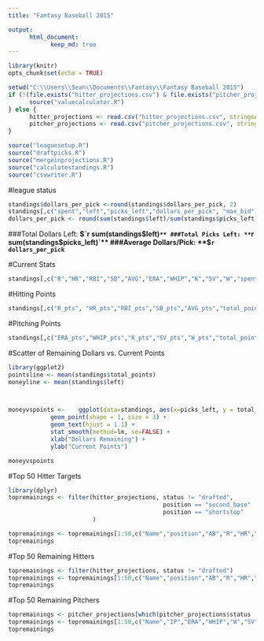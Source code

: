 ```yaml
---
title: "Fantasy Baseball 2015"

output: 
      html_document:
            keep_md: true
---
```

```r
library(knitr)
opts_chunk$set(echo = TRUE)
```


``` r
setwd("C:\\Users\\Sean\\Documents\\Fantasy\\Fantasy Baseball 2015")
if (!(file.exists("hitter_projections.csv") & file.exists("pitcher_projections.csv"))) {
      source("valuecalculator.R")      
} else {
      hitter_projections <- read.csv("hitter_projections.csv", stringsAsFactors = FALSE)
      pitcher_projections <- read.csv("pitcher_projections.csv", stringsAsFactors = FALSE)
}

source("leaguesetup.R")
source("draftpicks.R")
source("mergeinprojections.R")
source("calculatestandings.R")
source("csvwriter.R")
```

#league status
```r
standings$dollars_per_pick <-round(standings$dollars_per_pick, 2)
standings[,c("spent","left","picks_left","dollars_per_pick", "max_bid")]
dollars_per_pick <- round(sum(standings$left)/sum(standings$picks_left), 2)
```
###Total Dollars Left: **$`r sum(standings$left)`**
###Total Picks Left: **`r sum(standings$picks_left)`**
###Average Dollars/Pick: **$`r dollars_per_pick`**

#Current Stats
```r
standings[,c("R","HR","RBI","SB","AVG","ERA","WHIP","K","SV","W","spent","left")]
```

#Hitting Points
```r
standings[,c("R_pts", "HR_pts","RBI_pts","SB_pts","AVG_pts","total_points")]
```

#Pitching Points
```r
standings[,c("ERA_pts","WHIP_pts","K_pts","SV_pts","W_pts","total_points")]
```

#Scatter of Remaining Dollars vs. Current Points
```r
library(ggplot2)
pointsline <- mean(standings$total_points)
moneyline <- mean(standings$left)



moneyvspoints <-    ggplot(data=standings, aes(x=picks_left, y = total_points, label = rownames(standings))) + 
            geom_point(shape = 1, size = 3) +
            geom_text(hjust = 1.1) +
            stat_smooth(method=lm, se=FALSE) +
            xlab("Dollars Remaining") +
            ylab("Current Points")

moneyvspoints
```

#Top 50 Hitter Targets
```r
library(dplyr)
topremainings <- filter(hitter_projections, status != "drafted",
                                            position == "second_base" | 
                                            position == "shortstop"
                        )

topremainings <- topremainings[1:50,c("Name","position","AB","R","HR","SB","RBI","AVG","dollar_value")]
topremainings
```

#Top 50 Remaining Hitters
```r
topremainings <- filter(hitter_projections, status != "drafted")
topremainings <- topremainings[1:50,c("Name","position","AB","R","HR","SB","RBI","AVG","dollar_value")]
topremainings
```

#Top 50 Remaining Pitchers
```r
topremainings <- pitcher_projections[which(pitcher_projections$status != "drafted"),]
topremainings <- topremainings[1:50,c("Name","IP","ERA","WHIP","W","SV","K","dollar_value")]
topremainings
```